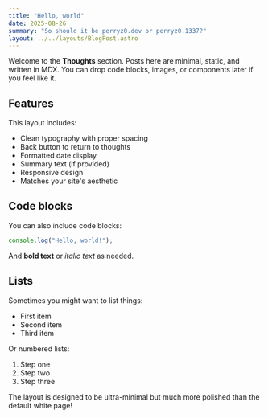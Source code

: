 ```yaml
---
title: "Hello, world"
date: 2025-08-26
summary: "So should it be perryz0.dev or perryz0.1337?"
layout: ../../layouts/BlogPost.astro
---
```


Welcome to the **Thoughts** section. Posts here are minimal, static, and written in MDX.
You can drop code blocks, images, or components later if you feel like it.

## Features

This layout includes:
- Clean typography with proper spacing
- Back button to return to thoughts
- Formatted date display
- Summary text (if provided)
- Responsive design
- Matches your site's aesthetic

## Code blocks

You can also include code blocks:

```javascript
console.log("Hello, world!");
```

And **bold text** or *italic text* as needed.

## Lists

Sometimes you might want to list things:
- First item
- Second item
- Third item

Or numbered lists:
1. Step one
2. Step two
3. Step three

The layout is designed to be ultra-minimal but much more polished than the default white page!
